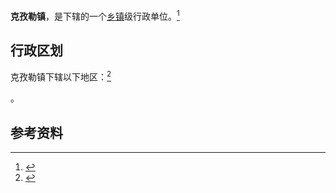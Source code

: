 {{not|克孜勒}}
{{中国乡级行政区|65/29/22/102/000}}

'''克孜勒镇'''，是{{PRC admin/fullname|65/29/22/102/000|3}}下辖的一个[[乡镇|乡镇]]级行政单位。<ref>{{PRC admin/ref sgc|{{PRC admin/parent|65/29/22/102/000}}}}</ref>

== 行政区划 ==

克孜勒镇下辖以下地区：<ref>{{PRC admin/ref sgc|65/29/22/102/000}}</ref>

{{PRC admin/children|65/29/22/102/000}}。

== 参考资料 ==

{{reflist}}

{{行政区划小作品}}
{{PRC admin/navcat|65/29/22/102/000}}